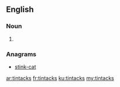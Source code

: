 ==English==

===Noun===
{{head|en|noun plural form}}

# {{plural of|tintack|lang=en}}

===Anagrams===
* [[stink-cat#English|stink-cat]]

[[ar:tintacks]]
[[fr:tintacks]]
[[ku:tintacks]]
[[my:tintacks]]